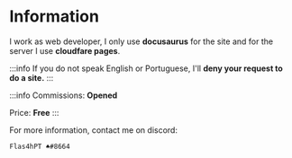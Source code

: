 # Information  #


I work as web developer, I only use **docusaurus** for the site and for the server I use **cloudfare pages**.


:::info
If you do not speak English or Portuguese, I'll **deny your request to do a site.**
:::

:::info
Commissions: **Opened**

Price: **Free**
:::

For more information, contact me on discord:
```
Flas4hPT ♠#8664
```
